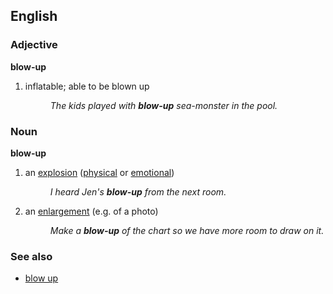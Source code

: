 ==English==
===Adjective===
'''blow-up'''
#inflatable; able to be blown up
#:''The kids played with '''blow-up''' sea-monster in the pool.''

===Noun===
'''blow-up'''
# an [[explosion]] ([[physical]] or [[emotional]])
#:''I heard Jen's '''blow-up''' from the next room.''
# an [[enlarge]]ment (e.g. of a photo)
#:''Make a '''blow-up''' of the chart so we have more room to draw on it.''

===See also===
*[[blow up]]